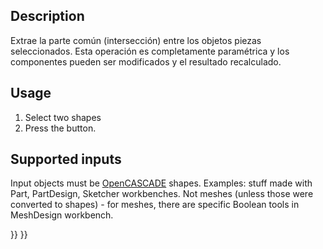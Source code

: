 <languages/>

{{Docnav
|[[Part_Fuse|Fuse]]
|[[Part_JoinConnect|JoinConnect]]
|[[Part_Workbench|Part]]
|IconL=Part_Fuse.svg
|IconR=Part_JoinConnect.svg
|IconC=Workbench_Part.svg
}}

<div class="mw-translate-fuzzy">
{{GuiCommand/es|Name=Part_Common|Name/es=Part_Common|MenuLocation=Part → Common|Workbenches=[[Part_Workbench/es|Pieza]]|SeeAlso=[[Part Union/es|Part Union]], [[Part Cut/es|Part Cut]]}}
</div>

==Description==

Extrae la parte común (intersección) entre los objetos piezas seleccionados. Esta operación es completamente paramétrica y los componentes pueden ser modificados y el resultado recalculado.

== Usage ==

# Select two shapes
# Press the {{Button|[[Image:Part_Common.svg|16px|link=Part_Common]] [[Part_Common|Common]]}} button.

== Supported inputs ==

Input objects must be [[OpenCASCADE|OpenCASCADE]] shapes. Examples: stuff made with Part, PartDesign, Sketcher workbenches. Not meshes (unless those were converted to shapes) - for meshes, there are specific Boolean tools in MeshDesign workbench.


{{Docnav
|[[Part_Fuse|Fuse]]
|[[Part_JoinConnect|JoinConnect]]
|[[Part_Workbench|Part]]
|IconL=Part_Fuse.svg
|IconR=Part_JoinConnect.svg
|IconC=Workbench_Part.svg
}}

{{Part_Tools_navi{{#translation:}}}}
{{Userdocnavi{{#translation:}}}}
